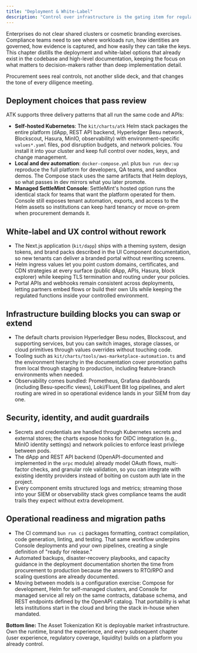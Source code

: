 ```yaml
---
title: "Deployment & White-Label"
description: "Control over infrastructure is the gating item for regulated deployments. The Asset Tokenization Kit (ATK) ships with battle-tested Helm charts, Docker Compose blueprints, and managed SettleMint Console automation so you can prove ownership of the runtime before risk review even begins."
---
```


Enterprises do not clear shared clusters or cosmetic branding exercises. Compliance teams need to see where workloads run, how identities are governed, how evidence is captured, and how easily they can take the keys. This chapter distills the deployment and white-label options that already exist in the codebase and high-level documentation, keeping the focus on what matters to decision-makers rather than deep implementation detail.

Procurement sees real controls, not another slide deck, and that changes the tone of every diligence meeting.

## Deployment choices that pass review

ATK supports three delivery patterns that all run the same code and APIs:

- **Self-hosted Kubernetes**: The `kit/charts/atk` Helm stack packages the entire platform (dApp, REST API backend, Hyperledger Besu network, Blockscout, Hasura, MinIO, observability) with environment-specific `values*.yaml` files, pod disruption budgets, and network policies. You install it into your cluster and keep full control over nodes, keys, and change management.
- **Local and dev automation**: `docker-compose.yml` plus `bun run dev:up` reproduce the full platform for developers, QA teams, and sandbox demos. The Compose stack uses the same artifacts that Helm deploys, so what passes in dev mirrors what you later promote.
- **Managed SettleMint Console**: SettleMint's hosted option runs the identical stack for teams that want the platform operated for them. Console still exposes tenant automation, exports, and access to the Helm assets so institutions can keep hard tenancy or move on-prem when procurement demands it.

## White-label and UX control without rework

- The Next.js application (`kit/dapp`) ships with a theming system, design tokens, and brand packs described in the UI Component documentation, so new tenants can deliver a branded portal without rewriting screens.
- Helm ingress values let you point custom domains, certificates, and CDN strategies at every surface (public dApp, APIs, Hasura, block explorer) while keeping TLS termination and routing under your policies.
- Portal APIs and webhooks remain consistent across deployments, letting partners embed flows or build their own UIs while keeping the regulated functions inside your controlled environment.

## Infrastructure building blocks you can swap or extend

- The default charts provision Hyperledger Besu nodes, Blockscout, and supporting services, but you can switch images, storage classes, or cloud primitives through values overrides without touching code.
- Tooling such as `kit/charts/tools/aws-marketplace-automation.ts` and the environment hierarchy in the documentation cover promotion paths from local through staging to production, including feature-branch environments when needed.
- Observability comes bundled: Prometheus, Grafana dashboards (including Besu-specific views), Loki/Fluent Bit log pipelines, and alert routing are wired in so operational evidence lands in your SIEM from day one.

## Security, identity, and audit guardrails

- Secrets and credentials are handled through Kubernetes secrets and external stores; the charts expose hooks for OIDC integration (e.g., MinIO identity settings) and network policies to enforce least privilege between pods.
- The dApp and REST API backend (OpenAPI-documented and implemented in the `orpc` module) already model OAuth flows, multi-factor checks, and granular role validation, so you can integrate with existing identity providers instead of bolting on custom auth late in the project.
- Every component emits structured logs and metrics; streaming those into your SIEM or observability stack gives compliance teams the audit trails they expect without extra development.

## Operational readiness and migration paths

- The CI command `bun run ci` packages formatting, contract compilation, code generation, linting, and testing. That same workflow underpins Console deployments and your own pipelines, creating a single definition of "ready for release."
- Automated backups, disaster-recovery playbooks, and capacity guidance in the deployment documentation shorten the time from procurement to production because the answers to RTO/RPO and scaling questions are already documented.
- Moving between models is a configuration exercise: Compose for development, Helm for self-managed clusters, and Console for managed service all rely on the same contracts, database schema, and REST endpoints defined by the OpenAPI catalog. That portability is what lets institutions start in the cloud and bring the stack in-house when mandated.

**Bottom line:** The Asset Tokenization Kit is deployable market infrastructure. Own the runtime, brand the experience, and every subsequent chapter (user experience, regulatory coverage, liquidity) builds on a platform you already control.
